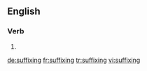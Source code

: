 ==English==

===Verb===
{{head|en}}

# {{present participle of|suffix}}

[[de:suffixing]]
[[fr:suffixing]]
[[tr:suffixing]]
[[vi:suffixing]]